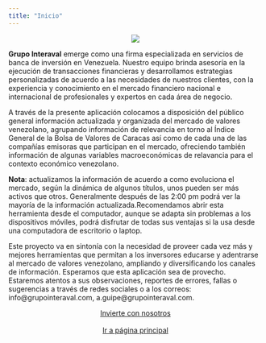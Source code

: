 ```yaml
---
title: "Inicio"
---
```


<p align="center">
  <img src="logo2.png">
</p>

<p>
**Grupo Interaval** emerge como una firma especializada en servicios de banca de inversión en Venezuela. Nuestro equipo brinda asesoría en la ejecución de transacciones financieras y desarrollamos estrategias personalizadas de acuerdo a las necesidades de nuestros clientes, con la experiencia y conocimiento en el mercado financiero nacional e internacional de profesionales y expertos en cada área de negocio. 

A través de la presente aplicación colocamos a disposición del público general información actualizada y organizada del mercado de valores venezolano, agrupando información de relevancia en torno al Índice General de la Bolsa de Valores de Caracas así como de cada una de las compañías emisoras que participan en el mercado, ofreciendo también información de algunas variables macroeconómicas de relavancia para el contexto económico venezolano.

**Nota**: actualizamos la información de acuerdo a como evoluciona el mercado, según la dinámica de algunos títulos, unos pueden ser más activos que otros. Generalmente después de las 2:00 pm podrá ver la mayoría de la información actualizada.Recomendamos abrir esta herramienta desde el computador, aunque se adapta sin problemas a los dispositivos móviles, podrá disfrutar de todas sus ventajas si la usa desde una computadora de escritorio o laptop.

Este proyecto va en sintonía con la necesidad de proveer cada vez más y mejores herramientas que permitan a los inversores educarse y adentrarse al mercado de valores venezolano, ampliando y diversificando los canales de información. Esperamos que esta aplicación sea de provecho. Estaremos atentos a sus observaciones, reportes de errores, fallas o sugerencias a través de redes sociales o a los correos: info@grupointeraval.com, a.guipe@grupointeraval.com. 

</p>

<center><a href="http://inversores.grupointeraval.com" class="btn btn-primary" role="button">Invierte con nosotros</a></center> <br>
<center><a href="http://grupointeraval.com" class="btn btn-success" role="button">Ir a página principal</a></center>

